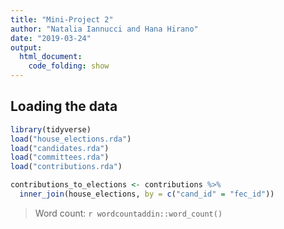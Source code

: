 ```yaml
---
title: "Mini-Project 2"
author: "Natalia Iannucci and Hana Hirano"
date: "2019-03-24"
output: 
  html_document:
    code_folding: show
---
```



## Loading the data



```r
library(tidyverse)
load("house_elections.rda")
load("candidates.rda")
load("committees.rda")
load("contributions.rda")
```

```r
contributions_to_elections <- contributions %>%
  inner_join(house_elections, by = c("cand_id" = "fec_id"))

```

> Word count: `r wordcountaddin::word_count()`